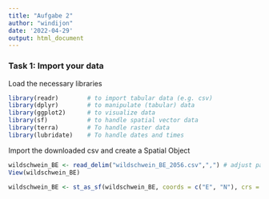 ```yaml
---
title: "Aufgabe 2"
author: "windijon"
date: '2022-04-29'
output: html_document
---
```



### Task 1: Import your data

Load the necessary libraries

```r

library(readr)        # to import tabular data (e.g. csv)
library(dplyr)        # to manipulate (tabular) data
library(ggplot2)      # to visualize data
library(sf)           # to handle spatial vector data
library(terra)        # To handle raster data
library(lubridate)    # To handle dates and times

```

Import the downloaded csv and create a Spatial Object

```r

wildschwein_BE <- read_delim("wildschwein_BE_2056.csv",",") # adjust path
View(wildschwein_BE)

wildschwein_BE <- st_as_sf(wildschwein_BE, coords = c("E", "N"), crs = 2056, remove = FALSE)

```
